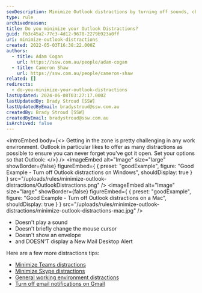 ```yaml
---
seoDescription: Minimize Outlook distractions by turning off sounds, changing mouse cursors, and disabling new mail desktop alerts for improved productivity.
type: rule
archivedreason:
title: Do you minimize your Outlook Distractions?
guid: fb3c45a2-77c3-4d12-9678-2279b923a0ff
uri: minimize-outlook-distractions
created: 2022-05-03T16:38:22.000Z
authors:
  - title: Adam Cogan
    url: https://ssw.com.au/people/adam-cogan
  - title: Cameron Shaw
    url: https://ssw.com.au/people/cameron-shaw
related: []
redirects:
  - do-you-minimize-your-outlook-distractions
lastUpdated: 2024-06-08T03:27:17.000Z
lastUpdatedBy: Brady Stroud [SSW]
lastUpdatedByEmail: bradystroud@ssw.com.au
createdBy: Brady Stroud [SSW]
createdByEmail: bradystroud@ssw.com.au
isArchived: false
---
```


<introEmbed
  body={<>
Getting in the zone is pretty challenging in any work environment. Outlook in particular likes to offer as many distractions as possible to ensure you can never forget you've got it open. Set your options so that Outlook:
  </>}
/>
<imageEmbed
  alt="Image"
  size="large"
  showBorder={false}
  figureEmbed={ {
    preset: "goodExample",
    figure: "Good Example - Turn off Outlook distractions on Windows",
    shouldDisplay: true
  } }
  src="/uploads/rules/minimize-outlook-distractions/OutlookDistractions.png"
/>
<imageEmbed
  alt="Image"
  size="large"
  showBorder={false}
  figureEmbed={ {
    preset: "goodExample",
    figure: "Good Example - Turn off Outlook distractions on a Mac",
    shouldDisplay: true
  } }
  src="/uploads/rules/minimize-outlook-distractions/minimize-outlook-distractions-mac.jpg"
/>

- Doesn't play a sound
- Doesn't briefly change the mouse cursor
- Doesn't show an envelope
- and DOESN'T display a New Mail Desktop Alert

Here are a few more distractions tips:

- [Minimize Teams distractions](/do-you-minimize-team-distractions)
- [Minimize Skype distractions](/minimize-skype-distractions)
- [General working environment distractions](/do-you-deal-with-distractions)
- [Turn off email notifications on Gmail](https://support.google.com/mail/answer/1075549)
